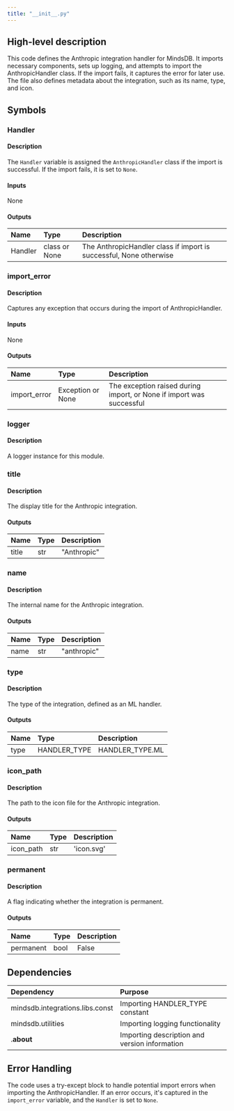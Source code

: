 ```yaml
---
title: "__init__.py"
---
```


## High-level description
This code defines the Anthropic integration handler for MindsDB. It imports necessary components, sets up logging, and attempts to import the AnthropicHandler class. If the import fails, it captures the error for later use. The file also defines metadata about the integration, such as its name, type, and icon.

## Symbols

### Handler
#### Description
The `Handler` variable is assigned the `AnthropicHandler` class if the import is successful. If the import fails, it is set to `None`.

#### Inputs
None

#### Outputs
| Name | Type | Description |
|:-----|:-----|:------------|
| Handler | class or None | The AnthropicHandler class if import is successful, None otherwise |

### import_error
#### Description
Captures any exception that occurs during the import of AnthropicHandler.

#### Inputs
None

#### Outputs
| Name | Type | Description |
|:-----|:-----|:------------|
| import_error | Exception or None | The exception raised during import, or None if import was successful |

### logger
#### Description
A logger instance for this module.

### title
#### Description
The display title for the Anthropic integration.

#### Outputs
| Name | Type | Description |
|:-----|:-----|:------------|
| title | str | "Anthropic" |

### name
#### Description
The internal name for the Anthropic integration.

#### Outputs
| Name | Type | Description |
|:-----|:-----|:------------|
| name | str | "anthropic" |

### type
#### Description
The type of the integration, defined as an ML handler.

#### Outputs
| Name | Type | Description |
|:-----|:-----|:------------|
| type | HANDLER_TYPE | HANDLER_TYPE.ML |

### icon_path
#### Description
The path to the icon file for the Anthropic integration.

#### Outputs
| Name | Type | Description |
|:-----|:-----|:------------|
| icon_path | str | 'icon.svg' |

### permanent
#### Description
A flag indicating whether the integration is permanent.

#### Outputs
| Name | Type | Description |
|:-----|:-----|:------------|
| permanent | bool | False |

## Dependencies
| Dependency | Purpose |
|:-----------|:--------|
| mindsdb.integrations.libs.const | Importing HANDLER_TYPE constant |
| mindsdb.utilities | Importing logging functionality |
| .__about__ | Importing description and version information |

## Error Handling
The code uses a try-except block to handle potential import errors when importing the AnthropicHandler. If an error occurs, it's captured in the `import_error` variable, and the `Handler` is set to `None`.